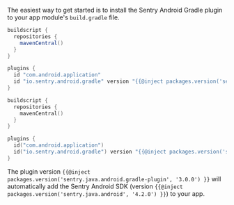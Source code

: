 The easiest way to get started is to install the Sentry Android Gradle plugin to your app module's `build.gradle` file.

```groovy {filename:app/build.gradle}
buildscript {
  repositories {
    mavenCentral()
  }
}

plugins {
  id "com.android.application"
  id "io.sentry.android.gradle" version "{{@inject packages.version('sentry.java.android.gradle-plugin', '3.0.0') }}"
}
```

```kotlin {filename:app/build.gradle.kts}
buildscript {
  repositories {
    mavenCentral()
  }
}

plugins {
  id("com.android.application")
  id("io.sentry.android.gradle") version "{{@inject packages.version('sentry.java.android.gradle-plugin', '3.0.0') }}"
}
```

The plugin version `{{@inject packages.version('sentry.java.android.gradle-plugin', '3.0.0') }}` will automatically add the Sentry Android SDK (version `{{@inject packages.version('sentry.java.android', '4.2.0') }}`) to your app.
